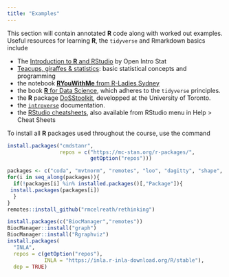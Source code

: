 ```yaml
---
title: "Examples"
---
```


This section will contain annotated **R** code along with worked out examples. 
Useful resources for learning **R**, the `tidyverse` and Rmarkdown basics include

- The [Introduction to **R** and RStudio](http://openintrostat.github.io/oilabs-tidy/01_intro_to_r/intro_to_r.html) by Open Intro Stat
- [Teacups, giraffes & statistics](https://tinystats.github.io/teacups-giraffes-and-statistics/index.html): basic statistical concepts and programming
- the notebook [**RYouWithMe** from R-Ladies Sydney](https://rladiessydney.org/courses/ryouwithme/)
- the book [**R** for Data Science](https://r4ds.had.co.nz/index.html), which adheres to the `tidyverse` principles.
- the **R** package [DoSStoolkit](https://dosstoolkit.com/), developped at the University of Toronto.
- the [`introverse`](https://spielmanlab.github.io/introverse/articles/introverse_online.html) documentation.
- the [RStudio cheatsheets](https://www.rstudio.com/resources/cheatsheets/), also available from RStudio menu in Help > Cheat Sheets

To install all **R** packages used throughout the course, use the command
```r
install.packages("cmdstanr",
                 repos = c("https://mc-stan.org/r-packages/",
                           getOption("repos")))

packages <- c("coda", "mvtnorm", "remotes", "loo", "dagitty", "shape", "rust")
for(i in seq_along(packages)){
  if(!packages[i] %in% installed.packages()[,"Package"]){
 install.packages(packages[i])
  }
}
remotes::install_github("rmcelreath/rethinking")

install.packages(c("BiocManager","remotes"))
BiocManager::install("graph")
BiocManager::install("Rgraphviz")
install.packages(
  "INLA",
  repos = c(getOption("repos"),
            INLA = "https://inla.r-inla-download.org/R/stable"),
  dep = TRUE)
```
